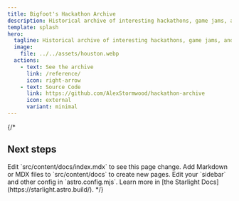 ```yaml
---
title: Bigfoot's Hackathon Archive
description: Historical archive of interesting hackathons, game jams, and other prototyping events.
template: splash
hero:
  tagline: Historical archive of interesting hackathons, game jams, and other prototyping events.
  image:
    file: ../../assets/houston.webp
  actions:
    - text: See the archive
      link: /reference/
      icon: right-arrow
    - text: Source Code
      link: https://github.com/AlexStormwood/hackathon-archive
      icon: external
      variant: minimal
---
```

{/* 

## Next steps

<CardGrid stagger>
	<Card title="Update content" icon="pencil">
		Edit `src/content/docs/index.mdx` to see this page change.
	</Card>
	<Card title="Add new content" icon="add-document">
		Add Markdown or MDX files to `src/content/docs` to create new pages.
	</Card>
	<Card title="Configure your site" icon="setting">
		Edit your `sidebar` and other config in `astro.config.mjs`.
	</Card>
	<Card title="Read the docs" icon="open-book">
		Learn more in [the Starlight Docs](https://starlight.astro.build/).
	</Card>
</CardGrid> */}
